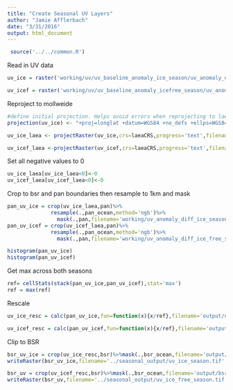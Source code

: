 ---
title: "Create Seasonal UV Layers"
author: "Jamie Afflerbach"
date: "3/31/2016"
output: html_document
---


```{r setup}
 source('../../common.R')

```


Read in UV data
```{r data}
uv_ice = raster('working/uv/uv_baseline_anomaly_ice_season/uv_anomaly_difference_ice_season_raw.tif')

uv_icef = raster('working/uv/uv_baseline_anomaly_icefree_season/uv_anomaly_difference_ice_free_season_raw.tif')
```

Reproject to mollweide
```{r reproject}

#define initial projection. Helps avoid errors when reprojecting to laea
projection(uv_ice) <- "+proj=longlat +datum=WGS84 +no_defs +ellps=WGS84 +towgs84=0,0,0"    

uv_ice_laea <- projectRaster(uv_ice,crs=laeaCRS,progress='text',filename='working/uv_ice_season_anomaly_diff_laea.tif',overwrite=T)

uv_icef_laea <-projectRaster(uv_icef,crs=laeaCRS,progress='text',filename='working/uv_ice_free_season_anomaly_diff_laea.tif',overwrite=T)
```

Set all negative values to 0

```{r reclass}
uv_ice_laea[uv_ice_laea<0]<-0
uv_icef_laea[uv_icef_laea<0]<-0
```

Crop to bsr and pan boundaries then resample to 1km and mask 
```{r crop}
pan_uv_ice = crop(uv_ice_laea,pan)%>%
              resample(.,pan_ocean,method='ngb')%>%
                mask(.,pan,filename='working/uv_anomaly_diff_ice_season_1km_pan.tif',overwrite=T)
pan_uv_icef = crop(uv_icef_laea,pan)%>%
              resample(.,pan_ocean,method='ngb')%>%
                mask(.,pan,filename='working/uv_anomaly_diff_ice_free_season_1km_pan.tif',overwrite=T)
```

```{r}
histogram(pan_uv_ice)
histogram(pan_uv_icef)
```


Get max across both seasons
```{r 99}

ref= cellStats(stack(pan_uv_ice,pan_uv_icef),stat='max')
ref = max(ref)
```

Rescale
```{r rescale}

uv_ice_resc = calc(pan_uv_ice,fun=function(x){x/ref},filename='output/uv_anomaly_ice_season_1km_resc_pan.tif',overwrite=T)

uv_icef_resc = calc(pan_uv_icef,fun=function(x){x/ref},filename='output/uv_anomaly_ice_free_season_1km_resc_pan.tif',overwrite=T)

```

Clip to BSR
```{r clip}

bsr_uv_ice = crop(uv_ice_resc,bsr)%>%mask(.,bsr_ocean,filename='output/bsr_uv_anomaly_diff_ice_season_1km_resc.tif',overwrite=T)
writeRaster(bsr_uv_ice,filename='../seasonal_output/uv_ice_season.tif',overwrite=T)

bsr_uv = crop(uv_icef_resc,bsr)%>%mask(.,bsr_ocean,filename='output/bsr_uv_anomaly_diff_ice_free_season_1km_resc.tif',overwrite=T)
writeRaster(bsr_uv,filename='../seasonal_output/uv_ice_free_season.tif',overwrite=T)
```




